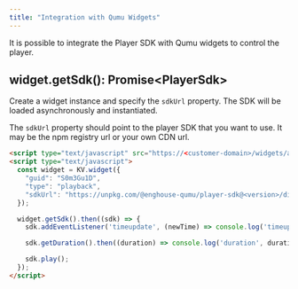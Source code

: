 ```yaml
---
title: "Integration with Qumu Widgets"
---
```


It is possible to integrate the Player SDK with Qumu widgets to control the player.

## widget.getSdk(): Promise&lt;PlayerSdk&gt;
Create a widget instance and specify the `sdkUrl` property. The SDK will be loaded asynchronously and instantiated.

The `sdkUrl` property should point to the player SDK that you want to use. It may be the npm registry url or your own CDN url.

```html
<script type="text/javascript" src="https://<customer-domain>/widgets/application.js"></script>
<script type="text/javascript">
  const widget = KV.widget({
    "guid": "S0m3Gu1D",
    "type": "playback",
    "sdkUrl": "https://unpkg.com/@enghouse-qumu/player-sdk@<version>/dist/index.umd.js",
  });

  widget.getSdk().then((sdk) => {
    sdk.addEventListener('timeupdate', (newTime) => console.log('timeupdate', newTime));

    sdk.getDuration().then((duration) => console.log('duration', duration));

    sdk.play();
  });
</script>
```
